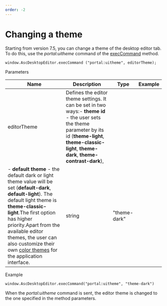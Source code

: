 ```yaml
---
order: -2
---
```

# [](/desktop/addingdms/)Changing a theme

Starting from version 7.5, you can change a theme of the desktop editor tab. To do this, use the *portal:uitheme* command of the [execCommand](/desktop/execcommand) method.

```
window.AscDesktopEditor.execCommand ("portal:uitheme", editorTheme);
```

Parameters

| Name        | Description                                                                                                                                                                                                                                                                                                                                                                                                                                                                                                                                                                                                                        | Type   | Example      |
| ----------- | ---------------------------------------------------------------------------------------------------------------------------------------------------------------------------------------------------------------------------------------------------------------------------------------------------------------------------------------------------------------------------------------------------------------------------------------------------------------------------------------------------------------------------------------------------------------------------------------------------------------------------------- | ------ | ------------ |
| editorTheme | Defines the editor theme settings. It can be set in two ways:- **theme id** - the user sets the theme parameter by its id (**theme-light**, **theme-classic-light**, **theme-dark**, **theme-contrast-dark**),
- **default theme** - the default dark or light theme value will be set (**default-dark**, **default-light**). The default light theme is **theme-classic-light**.The first option has higher priority.Apart from the available editor themes, the user can also customize their own [color themes](https://helpcenter.onlyoffice.com/installation/docs-developer-change-theme.aspx) for the application interface. | string | "theme-dark" |

Example

```
window.AscDesktopEditor.execCommand("portal:uitheme", "theme-dark")
```

When the *portal:uitheme* command is sent, the editor theme is changed to the one specified in the method parameters.
